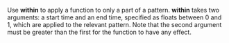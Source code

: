 Use '''within''' to apply a function to only a part of a pattern. '''within''' takes two arguments: a start time and an end time, specified as floats between 0 and 1, which are applied to the relevant pattern. Note that the second argument must be greater than the first for the function to have any effect.